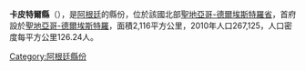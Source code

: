 {{Coord|27|47|4|S|64|16|1|W|display=title}}

'''卡皮特爾縣'''（{{lang-es|Departamento Capital}}），是[[阿根廷|阿根廷]]的縣份，位於該國北部[[聖地亞哥-德爾埃斯特羅省|聖地亞哥-德爾埃斯特羅省]]，首府設於[[聖地亞哥-德爾埃斯特羅|聖地亞哥-德爾埃斯特羅]]，面積2,116平方公里，2010年人口267,125，人口密度每平方公里126.24人。

{{Argentina-geo-stub}}
[[Category:阿根廷縣份|Category:阿根廷縣份]]